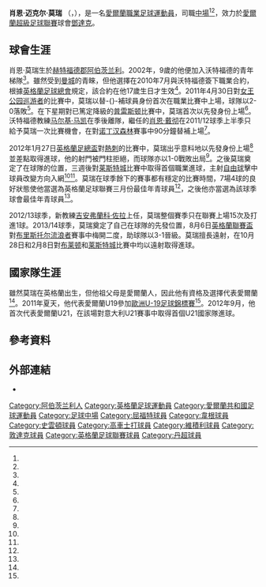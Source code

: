 {{noteta|G1=足球|G2=EPL|G3=FAcup
|T=zh-hans:肖恩·默里; zh-hk:桑恩·梅利;zh-tw:肖恩·莫瑞
|1=zh-hans:肖恩·戴彻; zh-hk:桑恩·戴治;
|2=zh-hans:吉安弗兰科·佐拉;zh-hk:基安法蘭高·蘇拿;zh-tw:吉安弗蘭科·佐拉;
|3=zh-hans:马尔基·马凯; zh-hk:馬爾基·麥基;
|4=zh-hans:肖恩; zh-hk:桑恩;
|5=zh-hans:默里; zh-hk:梅利; zhtw:莫瑞;
}}
{{Infobox football biography
| name = 桑恩·梅利<br >''Sean Murray''
| image = Sean Murray watford 2014.jpg
| image_size =250
| caption = 
| fullname = Sean Michael Murray<ref name="Professional retain list & free transfers 2012/13">{{Cite news
 |title       = Professional retain list & free transfers 2012/13
 |url         = http://www.football-league.co.uk/staticFiles/4e/bd/0,,10794~179534,00.pdf
 |publisher   = The Football League
 |format      = PDF
 |date        = 18 May 2013
 |page        = 25
 |accessdate  = 23 June 2013
 |deadurl     = yes
 |archiveurl  = https://web.archive.org/web/20140802074454/http://www.football-league.co.uk/staticFiles/4e/bd/0%2C%2C10794~179534%2C00.pdf
 |archivedate = 2014年8月2日
}}</ref>
| birth_date = {{Birth date and age|1993|10|11|df=y}}
| birth_place = [[英格蘭|英格蘭]][[阿伯茨兰利|阿伯茨兰利]]<ref>{{cite book|editor1-first=Glenda|editor1-last=Rollin|editor2-first=Jack|editor2-last=Rollin|title=Sky Sports Football Yearbook 2012–2013|year=2012|publisher=Headline|location=London|isbn=978-0-7553-6356-8|page=548|edition=43rd}}</ref>
| height = {{height|ft=5|in=9}}
| currentclub  = [[科尔切斯特联足球俱乐部|科尔切斯特]]
| clubnumber = 23
| position = [[中場_(足球)|中場]]
| youthyears1 = 2002–2010
| youthclubs1 = [[沃特福德足球俱乐部|沃特福德]]
| years1 = 2010–2016
| clubs1 = [[沃特福德足球俱乐部|沃特福德]]
| caps1 = 75
| goals1 = 11
| years2 = 2015
| clubs2 = [[威根竞技足球俱乐部|威根]]
| caps2 = 7
| goals2 = 0
| years3 = 2016–2017
| clubs3 = [[斯温登足球俱乐部|斯温登]]
| caps3 = 18
| goals3 = 0
| years5 = 2017–2018
| clubs5 = [[維積利足球會|維積利]]
| caps5 = 11
| goals5 = 0
| years6 = 2018–
| clubs6 = [[敦達克足球俱樂部|敦達克]]
| caps6 = 33
| goals6 = 4
| nationalyears1 = 2009–2010
| nationalteam1 = [[愛爾蘭17歲以下國家足球隊|愛爾蘭U17]]
| nationalcaps1 = 2
| nationalgoals1 = 0
| nationalyears2 = 2011–2012
| nationalteam2 = [[愛爾蘭19歲以下國家足球隊|愛爾蘭U19]]
| nationalcaps2 = 10
| nationalgoals2 = 1
| nationalyears3 = 2012–2014
| nationalteam3 = [[愛爾蘭21歲以下國家足球隊|愛爾蘭U21]]
| nationalcaps3 = 9
| nationalgoals3 = 1
| pcupdate = 01 March 2014
| ntupdate = 19 October 2013
}}

'''肖恩·迈克尔·莫瑞''' （{{lang-en|'''Sean Michael Murray'''}}，{{bd|1993年|10月11日|catidx=Murray, Sean}}），是一名[[愛爾蘭|愛爾蘭]][[職業|職業]][[足球|足球]][[運動員|運動員]]，司職[[中場_(足球)|中場]]<ref name=u17/><ref name=u19/>，效力於[[愛爾蘭超級足球聯賽|愛爾蘭超級足球聯賽]]球會[[敦達克足球俱樂部|鄧達克]]。

==球會生涯==
肖恩·莫瑞生於[[赫特福德郡|赫特福德郡]][[阿伯茨兰利|阿伯茨兰利]]。2002年，9歲的他便加入沃特福德的青年梯隊<ref name=youngplayer/>。雖然受到[[曼彻斯特城足球俱乐部|曼城]]的青睞，但他選擇在2010年7月與沃特福德簽下職業合約，根據[[英格蘭足球總會|英格蘭足球總會]]規定，該合約在他17歲生日才生效<ref name=contract/>。2011年4月30日對[[女王公园巡游者足球俱乐部|女王公园巡游者]]的比賽中，莫瑞以替-{}-補球員身份首次在職業比賽中上場，球隊以2-0落敗<ref name=debut/>。在下星期對已篤定降級的[[普雷斯顿足球俱乐部|普雷斯顿]]比賽中，莫瑞首次以先發身份上場<ref name=fulldebut/>。沃特福德教練[[马尔基·马凯|马尔基·马凯]]在季後離隊，繼任的[[肖恩·戴彻|肖恩·戴彻]]在2011/12球季上半季只給予莫瑞一次比賽機會，在對[[诺丁汉森林足球俱乐部|诺丁汉森林]]賽事中90分鐘替補上場<ref name=soccerbase/>。

2012年1月27日[[英格蘭足總盃|英格蘭足總盃]]對[[熱刺|熱刺]]的比賽中，莫瑞出乎意料地以先發身份上場<ref name=scout/>並差點取得進球，他的射門被門柱拒絕，而球隊亦以1-0戰敗出局<ref name=spurs/>。之後莫瑞奠定了在球隊的位置，三週後對[[莱斯特城足球俱乐部|莱斯特城]]比賽中取得首個職業進球，主射[[自由球|自由球]]擊中球員改變方向入網<ref name=soccerbase/><ref name=firstgoal/>。莫瑞在球季餘下的賽事都有穩定的比賽時間，7場4球的良好狀態使他當選為英格蘭足球聯賽三月份最佳年青球員<ref name=youngplayer/>，之後他亦當選為該球季球會最佳年青球員<ref name=youngplayeroftheseason/>。

2012/13球季，新教練[[吉安弗蘭科·佐拉|吉安弗蘭科·佐拉]]上任，莫瑞整個賽季只在聯賽上場15次及打進1球。2013/14球季，莫瑞奠定了自己在球隊的先發位置，8月6日[[英格蘭聯賽盃|英格蘭聯賽盃]]對[[布里斯托尔流浪者足球俱乐部|布里斯托尔流浪者]]賽事中梅開二度，助球隊以3-1晉級。莫瑞擅長遠射，在10月28日和2月8日對[[布莱顿足球俱乐部|布莱顿]]和[[莱斯特城足球俱乐部|莱斯特城]]比賽中均以遠射取得進球。

==國家隊生涯==
雖然莫瑞在英格蘭出生，但他祖父母是愛爾蘭人，因此他有資格及選擇代表愛爾蘭<ref name=eligibility/>。2011年夏天，他代表愛爾蘭U19參加[[2011年歐洲U-19足球錦標賽|歐洲U-19足球錦標賽]]<ref name=earlyinternational/>。2012年9月，他首次代表愛爾蘭U21，在該場對意大利U21賽事中取得首個U21國家隊進球。

==參考資料==
{{reflist|40em|refs=
<ref name=contract>{{cite news|url=http://www.watfordobserver.co.uk/sport/8297853.Hornets_seal_Sean_Murray_signing/|title=Watford fend off Manchester City bid to keep highly-rated youngster|work=Watford Observer|accessdate=8 May 2011|date=28 July 2010|first=Anthony|last=Matthews}}</ref>
<ref name=debut>{{cite news|url=http://news.bbc.co.uk/sport1/hi/football/13174445.stm|title=Watford 0–2 QPR|publisher=BBC Sport|accessdate=8 May 2011|date=30 April 2011|first=Paul|last=Fletcher}}</ref>
<ref name=earlyinternational>Smith, Frank (13 March 2012). [http://www.thisislocallondon.co.uk/sport/football/champion/watfordfc/watfordfcnews/9585160.Murray___I_wouldn_t_be_doing_as_well_without_their_help_/ "Watford starlet Sean Murray believes he wouldn't be playing as well if it wasn't for team-mates"] {{webarchive|url=https://web.archive.org/web/20140305180305/http://www.thisislocallondon.co.uk/sport/football/champion/watfordfc/watfordfcnews/9585160.Murray___I_wouldn_t_be_doing_as_well_without_their_help_/ |date=2014-03-05 }}. ''This is Local London''. Newsquest. Retrieved 17 April 2012.</ref>
<ref name=eligibility>{{cite web|url=http://www.fai.ie/international/under-19/101917-irish-u19-squad-profiles.html|archiveurl=https://www.webcitation.org/66znZV44Y?url=http://www.fai.ie/international/under-19/101917-irish-u19-squad-profiles.html|title=Irish U19 squad profiles|date=20 July 2011|archivedate=2012年4月17日|publisher=Football Association of Ireland|deadurl=yes}}</ref>
<ref name=firstgoal>[http://www.bbc.co.uk/sport/0/football/16921548 "Watford 3–2 Leicester"]. BBC Sport. 14 February 2012. Retrieved 17 April 2012.</ref>
<ref name=fulldebut>{{Cite news |url= http://news.bbc.co.uk/sport1/hi/football/eng_div_1/13247104.stm |title=Preston 3 – 1 Watford |date=7 May 2011 |accessdate=7 May 2011|publisher=BBC Sport}}</ref>
<ref name=scout>Ridge, Joe (17 March 2012). [http://footballleagueblog.dailymail.co.uk/2012/03/talent-scout-sean-murray.html "Talent scout: Sean Murray"]. ''Mail Online''. Retrieved 17 April 2012.</ref>
<ref name=soccerbase>[http://www.soccerbase.com/players/player.sd?player_id=58146 "Sean Murray"]. ''Soccerbase.'' Centurycomm. Retrieved 18 April 2012.</ref>
<ref name=spurs>Rostance, Tom (27 January 2012). [http://www.bbc.co.uk/sport/0/football/16644366 "Watford 0–1 Tottenham"]. BBC Sport. Retrieved 17 April 2012.</ref>
<ref name=u17>{{cite web|url=http://www.fai.ie/index.php?option=com_content&view=article&id=65&Itemid=44|title=Under 17 player profiles|publisher=Football Association of Ireland|accessdate=10 May 2011|date=16 January 2009}}</ref>
<ref name=u19>{{cite web|url=http://www.watfordobserver.co.uk/sport/8845571.Thompson_makes_full_debut_and_Sordell_scores_for_Under_20s/|title=Watford scholar Adam Thompson makes full Northern Ireland debut and Marvin Sordell scores for England Under-20s|first=Frank|last=Smith|accessdate=10 May 2011|date=10 February 2011|work=Watford Observer}}</ref>
<ref name=youngplayer>Osborne, Chris (16 April 2012). [http://www.bbc.co.uk/sport/0/football/17726873 "Watford's Sean Murray wins Football League young player award"]. BBC Sport. Retrieved 17 April 2012.</ref>
<ref name=youngplayeroftheseason>{{cite web|url=http://origin-www.watfordfc.com/page/NewsDetail/0,,10400~2760039,00.html|title=2011/12 Awards: Young Player of the Season|work=Watford Football Club|accessdate=7 May 2012|date=5 May 2012}}{{dead link|date=2018年4月 |bot=InternetArchiveBot |fix-attempted=yes }}</ref>
}}

==外部連結==
*{{soccerbase|58146|name=肖恩·莫瑞}}


{{DEFAULTSORT:Murray, Sean}}
[[Category:阿伯茨兰利人|Category:阿伯茨兰利人]]
[[Category:英格蘭足球運動員|Category:英格蘭足球運動員]]
[[Category:愛爾蘭共和國足球運動員|Category:愛爾蘭共和國足球運動員]]
[[Category:足球中場|Category:足球中場]]
[[Category:屈福特球員|Category:屈福特球員]]
[[Category:韋根球員|Category:韋根球員]]
[[Category:史雲頓球員|Category:史雲頓球員]]
[[Category:高車士打球員|Category:高車士打球員]]
[[Category:維積利球員|Category:維積利球員]]
[[Category:敦達克球員|Category:敦達克球員]]
[[Category:英格蘭足球聯賽球員|Category:英格蘭足球聯賽球員]]
[[Category:丹超球員|Category:丹超球員]]